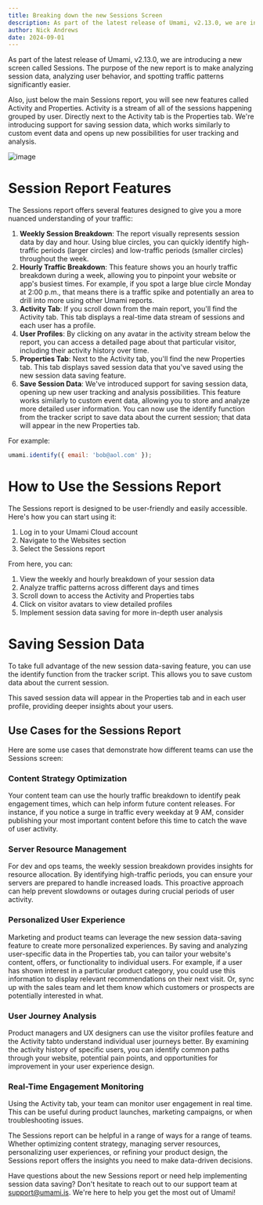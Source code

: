 ```yaml
---
title: Breaking down the new Sessions Screen
description: As part of the latest release of Umami, v2.13.0, we are introducing a new screen called Sessions.
author: Nick Andrews
date: 2024-09-01
---
```


As part of the latest release of Umami, v2.13.0, we are introducing a new screen called Sessions. The purpose of the new report is to make analyzing session data, analyzing user behavior, and spotting traffic patterns significantly easier.

Also, just below the main Sessions report, you will see new features called Activity and Properties. Activity is a stream of all of the sessions happening grouped by user. Directly next to the Activity tab is the Properties tab. We're introducing support for saving session data, which works similarly to custom event data and opens up new possibilities for user tracking and analysis.

![image](https://static.umami.dev/website/images/blog/sessions-screen.png)

# Session Report Features

The Sessions report offers several features designed to give you a more nuanced understanding of your traffic:

1. **Weekly Session Breakdown**: The report visually represents session data by day and hour. Using blue circles, you can quickly identify high-traffic periods (larger circles) and low-traffic periods (smaller circles) throughout the week.
2. **Hourly Traffic Breakdown**: This feature shows you an hourly traffic breakdown during a week, allowing you to pinpoint your website or app's busiest times. For example, if you spot a large blue circle Monday at 2:00 p.m., that means there is a traffic spike and potentially an area to drill into more using other Umami reports.
3. **Activity Tab**: If you scroll down from the main report, you'll find the Activity tab. This tab displays a real-time data stream of sessions and each user has a profile.
4. **User Profiles**: By clicking on any avatar in the activity stream below the report, you can access a detailed page about that particular visitor, including their activity history over time.
5. **Properties Tab**: Next to the Activity tab, you'll find the new Properties tab. This tab displays saved session data that you've saved using the new session data saving feature.
6. **Save Session Data**: We've introduced support for saving session data, opening up new user tracking and analysis possibilities. This feature works
   similarly to custom event data, allowing you to store and analyze more detailed user information. You can now use the identify function from the
   tracker script to save data about the current session; that data will appear in the new Properties tab.

For example:

```javascript
umami.identify({ email: 'bob@aol.com' });
```

# How to Use the Sessions Report

The Sessions report is designed to be user-friendly and easily accessible. Here's how you can start using it:

1. Log in to your Umami Cloud account
2. Navigate to the Websites section
3. Select the Sessions report

From here, you can:

1. View the weekly and hourly breakdown of your session data
2. Analyze traffic patterns across different days and times
3. Scroll down to access the Activity and Properties tabs
4. Click on visitor avatars to view detailed profiles
5. Implement session data saving for more in-depth user analysis

# Saving Session Data

To take full advantage of the new session data-saving feature, you can use the identify function from the tracker script. This allows you to save custom data about the current session.

This saved session data will appear in the Properties tab and in each user profile, providing deeper insights about your users.

## Use Cases for the Sessions Report

Here are some use cases that demonstrate how different teams can use the Sessions screen:

### Content Strategy Optimization

Your content team can use the hourly traffic breakdown to identify peak engagement times, which can help inform future content releases. For instance, if you notice a surge in traffic every weekday at 9 AM, consider publishing your most important content before this time to catch the wave of user activity.

### Server Resource Management

For dev and ops teams, the weekly session breakdown provides insights for resource allocation. By identifying high-traffic periods, you can ensure your servers are prepared to handle increased loads. This proactive approach can help prevent slowdowns or outages during crucial periods of user activity.

### Personalized User Experience

Marketing and product teams can leverage the new session data-saving feature to create more personalized experiences. By saving and analyzing user-specific data in the Properties tab, you can tailor your website's content, offers, or functionality to individual users. For example, if a user has shown interest in a particular product category, you could use this information to display relevant recommendations on their next visit. Or, sync up with the sales team and let them know which customers or prospects are potentially interested in what.

### User Journey Analysis

Product managers and UX designers can use the visitor profiles feature and the Activity tabto understand individual user journeys better. By examining the activity history of specific users, you can identify common paths through your website, potential pain points, and opportunities for improvement in your user experience design.

### Real-Time Engagement Monitoring

Using the Activity tab, your team can monitor user engagement in real time. This can be useful during product launches, marketing campaigns, or when troubleshooting issues.

The Sessions report can be helpful in a range of ways for a range of teams. Whether optimizing content strategy, managing server resources, personalizing user experiences, or refining your product design, the Sessions report offers the insights you need to make data-driven decisions.

Have questions about the new Sessions report or need help implementing session data saving? Don't hesitate to reach out to our support team at support@umami.is. We're here to help you get the most out of Umami!
